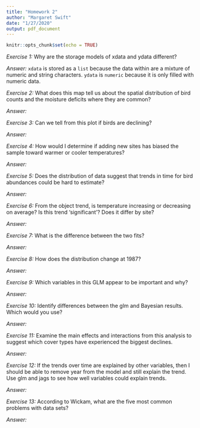 ```yaml
---
title: "Homework 2"
author: "Margaret Swift"
date: "1/27/2020"
output: pdf_document
---
```


```r
knitr::opts_chunk$set(echo = TRUE)
```

*Exercise 1:*  Why are the storage models of xdata and ydata different?

*Answer:* `xdata` is stored as a `list` because the data within are a mixture of numeric and string characters. `ydata` is `numeric` because it is only filled with numeric data.
\medskip\medskip

*Exercise 2:* What does this map tell us about the spatial distribution of bird counts and the moisture deficits where they are common?

*Answer:* 
\medskip\medskip


*Exercise 3:* Can we tell from this plot if birds are declining?

*Answer:* 
\medskip\medskip


*Exercise 4:* How would I determine if adding new sites has biased the sample toward warmer or cooler temperatures?

*Answer:*  
\medskip\medskip 

*Exercise 5:* Does the distribution of data suggest that trends in time for bird abundances could be hard to estimate?

*Answer:*  
\medskip\medskip 

*Exercise 6:* From the object trend, is temperature increasing or decreasing on average? Is this trend ‘significant’? Does it differ by site?

*Answer:*  
\medskip\medskip 

*Exercise 7:* What is the difference between the two fits?

*Answer:*  
\medskip\medskip 

*Exercise 8:* How does the distribution change at 1987?

*Answer:*  
\medskip\medskip 

*Exercise 9:* Which variables in this GLM appear to be important and why?

*Answer:*  
\medskip\medskip 

*Exercise 10:* Identify differences between the glm and Bayesian results. Which would you use?

*Answer:*  
\medskip\medskip 

*Exercise 11:* Examine the main effects and interactions from this analysis to suggest which cover types have experienced the biggest declines.

*Answer:*  
\medskip\medskip

*Exercise 12:* If the trends over time are explained by other variables, then I should be able to remove year from the model and still explain the trend. Use glm and jags to see how well variables could explain trends.

*Answer:*  
\medskip\medskip 

*Exercise 13:* According to Wickam, what are the five most common problems with data sets?

*Answer:* 
